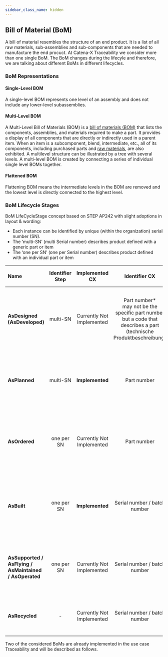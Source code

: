 ```yaml
---
sidebar_class_name: hidden
---
```


## Bill of Material (BoM)

A bill of material resembles the structure of an end product. It is a list of all raw materials, sub-assemblies and sub-components that are needed to manufacture the end procuct.
At Catena-X Traceability we consider more than one single BoM. The BoM changes during the lifecyle and therefore, we are talking about different BoMs in different lifecycles.

### BoM Representations

#### Single-Level BOM

A single-level BOM represents one level of an assembly and does not include any lower-level subassemblies.

#### Multi-Level BOM

A Multi-Level Bill of Materials (BOM) is a [bill of materials (BOM)](https://www.bterrell.com/sage-accpac-erp/manufacturing/definition-multi-level-bom/definition-bom/) that lists the components, assemblies, and materials required to make a part. It provides a display of all components that are directly or indirectly used in a parent item. When an item is a subcomponent, blend, intermediate, etc., all of its components, including purchased parts and [raw materials](https://www.bterrell.com/sage-accpac-erp/manufacturing/definition-multi-level-bom/definition-bom/definition-raw-materials/), are also exhibited. A multilevel structure can be illustrated by a tree with several levels. A multi-level BOM is created by connecting a series of individual single level BOMs together.

#### Flattened BOM

Flattening BOM means the intermediate levels in the BOM are removed and the lowest level is directly connected to the highest level.

### BoM Lifecycle Stages

BoM LifeCycleStage concept based on STEP AP242 with slight adoptions in layout & wording:

- Each instance can be identified by unique (within the organization) serial number (SN).
- The ‘multi-SN’ (multi Serial number) describes product defined with a generic part or item
- The ‘one per SN’ (one per Serial number) describes product defined with an individual part or item

| Name |Identifier Step |Implemented CX |Identifier CX| Description |Purpose |Creating time of BoM | BoM Ausprägungen | one/more fix suppliers |
| :--- | :----:|:----: |:----: |:----: | :----: |:----: |:----: |:----: |
| **AsDesigned (AsDeveloped)** | multi-SN | Currently Not Implemented |Part number* <br />may not be the specific part number but a code that describes a part<br />(technische Produktbeschreibung)  |BoM asDesigned is generated in the design phase of a new product including alternative parts. |Build up the initial BoM in design phase of a new automotive product including alternative parts<br />Expected to have research & development part descriptions instead of specific part numbers |starting 2 years before SoP (for e.g. of a new vehicle project) |150% incl. variants which will not be used later |partly known<br />can be open at this point of time |
| **AsPlanned** | multi-SN | **Implemented** |Part number|BoM AsPlanned is used to plan the manufacturing process including alternative parts. |BoM AsPlanned is used to plan manufacturing including alternative parts.<br />Sourcing will most likely be based on this (besides key parts which start earlier) |starting 1,5 years before building the first component |120% of all variants are covered, incl. possibly multiple suppliers for the same component |fixed suppliers, could be more than one supplier per part|
| **AsOrdered** | one per SN | Currently Not Implemented |Part number | BoM AsOrdered is used for manufacturing realization. | BoM that is used for manufacturing realization.<br /> This is the list of parts & components currently used for manufactoring after start of production (SOP) or shortly before.| fixed order<br />(production order or custom order)|100% exact order is known |fixed suppliers, could be more than one supplier per part|
| **AsBuilt** | one per SN | **Implemented**|Serial number / batch number | BoM AsBuilt describes a product as manufactured. | BoM as a component is built or manufactured.<br />During manufactoring of for e.g. a vehicle the serial numbers & batch numbers are documented (German: Verbaudokumentation).<br />This leads to one BoM per built car|during building process or directly after finishing|100% |one specific supplier|
| **AsSupported / AsFlying / AsMaintained / AsOperated** | one per SN | Currently Not Implemented |Serial number / batch number | BoM AsMaintained describes the product after purchasing by a customer and updates by maintenance. | BoM after for e.g. a vehicle was picked up by the customer. Changes to live cycle before may apply due to maintenance or repair work e.g. exchange of parts, liquids, ...|Starts when customer has picked up the product, updating if any change is done|100% inkl. replaced parts, incl. history of exchanged parts |one specific supplier|
| **AsRecycled** | - |Currently Not Implemented| Serial number / batch number | BoM AsRecycled describes the BoM after the recycling of the product. | Requirement for Batteries.||100% ||

Two of the considered BoMs are already implemented in the use case Traceability and will be described as follows.
